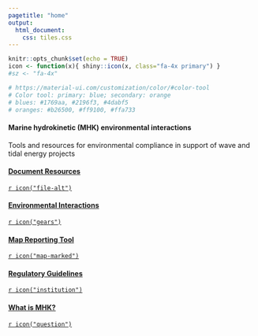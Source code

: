 ```yaml
---
pagetitle: "home"
output:
  html_document:
    css: tiles.css
---
```


```r
knitr::opts_chunk$set(echo = TRUE)
icon <- function(x){ shiny::icon(x, class="fa-4x primary") }
#sz <- "fa-4x"

# https://material-ui.com/customization/color/#color-tool
# Color tool: primary: blue; secondary: orange
# blues: #1769aa, #2196f3, #4dabf5
# oranges: #b26500, #ff9100, #ffa733
```

#### Marine hydrokinetic (MHK) environmental interactions

Tools and resources for environmental compliance in support of wave and tidal energy projects

<div class="tiles">
<div>
  <a href="docs.html"> 
  <h4>Document Resources</h4>
  `r icon("file-alt")`
  </a>
  </div>
<div>
  <a href="env.html"> 
  <h4>Environmental Interactions</h4>
  `r icon("gears")`
  </a>
  </div>
<div>
  <a href="tool.html"> 
  <h4>Map Reporting Tool</h4>
  `r icon("map-marked")`
  </a>
  </div>
<div>
  <a href="regs.html"> 
  <h4>Regulatory Guidelines</h4>
  `r icon("institution")`
  </a>
  </div>

<div>
  <a href="https://openei.org/wiki/MHK-env"> 
  <h4>What is MHK?</h4>
  `r icon("question")`
  </a>
  </div>
</div>

<!--
TODO: think of scrolling sections with imagery and For more...

- https://www.integral-corp.com/

For more, see:

- [What is MHK? (OpenEI)](https://openei.org/wiki/MHK-env)
-->
